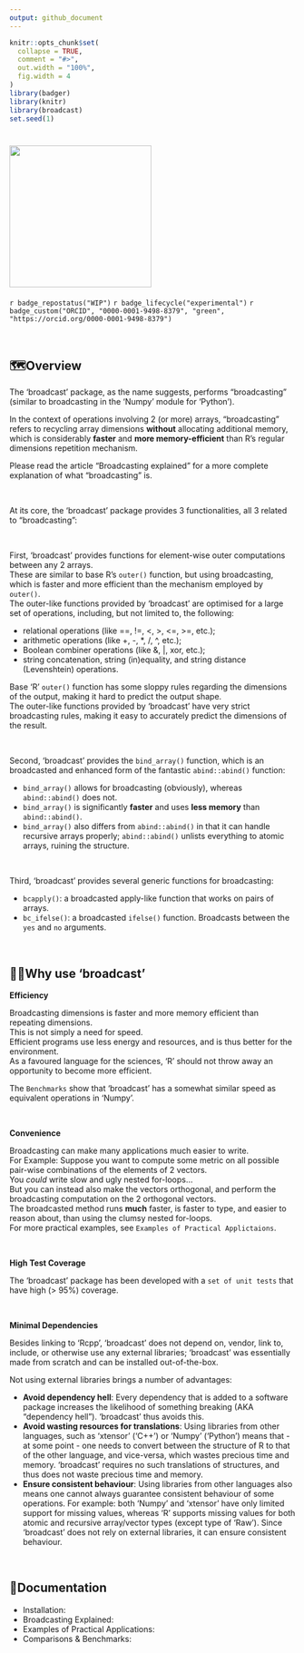 ```yaml
---
output: github_document
---
```


```r
knitr::opts_chunk$set(
  collapse = TRUE,
  comment = "#>",
  out.width = "100%",
  fig.width = 4
)
library(badger)
library(knitr)
library(broadcast)
set.seed(1)
```

# [![](man/figures/logo.png){width="250"}](https://github.com/tony-aw/broadcast)

<!-- badges: start -->

`r badge_repostatus("WIP")` `r badge_lifecycle("experimental")` `r badge_custom("ORCID", "0000-0001-9498-8379", "green", "https://orcid.org/0000-0001-9498-8379")`

<!-- badges: end -->

&nbsp;

## 🗺️Overview

The 'broadcast' package, as the name suggests, performs "broadcasting" (similar to broadcasting in the 'Numpy' module for 'Python').

In the context of operations involving 2 (or more) arrays, "broadcasting" refers to recycling array dimensions **without** allocating additional memory, which is considerably **faster** and **more memory-efficient** than R's regular dimensions repetition mechanism.

Please read the article "Broadcasting explained" for a more complete explanation of what "broadcasting" is.

&nbsp;

At its core, the 'broadcast' package provides 3 functionalities, all 3 related to "broadcasting":

&nbsp;

First, 'broadcast' provides functions for element-wise outer computations between any 2 arrays.  
These are similar to base R's `outer()` function, but using broadcasting, which is faster and more efficient than the mechanism employed by `outer()`.  
The outer-like functions provided by 'broadcast' are optimised for a large set of operations, including, but not limited to, the following:

-   relational operations (like ==, !=, <, >, <=, >=, etc.);
-   arithmetic operations (like +, -, *, /, ^, etc.);
-   Boolean combiner operations (like &, |, xor, etc.);
-   string concatenation, string (in)equality, and string distance (Levenshtein) operations.

Base 'R' `outer()` function has some sloppy rules regarding the dimensions of the output, making it hard to predict the output shape.  
The outer-like functions provided by 'broadcast' have very strict broadcasting rules, making it easy to accurately predict the dimensions of the result.

&nbsp;

Second, 'broadcast' provides the `bind_array()` function, which is an broadcasted and enhanced form of the fantastic `abind::abind()` function:

-   `bind_array()` allows for broadcasting (obviously), whereas `abind::abind()` does not.
-   `bind_array()` is significantly **faster** and uses **less memory** than `abind::abind()`.
-   `bind_array()` also differs from `abind::abind()` in that it can handle recursive arrays properly; `abind::abind()` unlists everything to atomic arrays, ruining the structure.

&nbsp;

Third, 'broadcast' provides several generic functions for broadcasting:

-   `bcapply()`: a broadcasted apply-like function that works on pairs of arrays.
-   `bc_ifelse()`: a broadcasted `ifelse()` function. Broadcasts between the `yes` and `no` arguments.

&nbsp;

## 🤷🏽Why use 'broadcast'

**Efficiency**

Broadcasting dimensions is faster and more memory efficient than repeating dimensions.  
This is not simply a need for speed.  
Efficient programs use less energy and resources, and is thus better for the environment.  
As a favoured language for the sciences, 'R' should not throw away an opportunity to become more efficient.

The `Benchmarks` show that 'broadcast' has a somewhat similar speed as equivalent operations in 'Numpy'.

&nbsp;

**Convenience**

Broadcasting can make many applications much easier to write.  
For Example: Suppose you want to compute some metric on all possible pair-wise combinations of the elements of 2 vectors.  
You *could* write slow and ugly nested for-loops...  
But you can instead also make the vectors orthogonal, and perform the broadcasting computation on the 2 orthogonal vectors.  
The broadcasted method runs **much** faster, is faster to type, and easier to reason about, than using the clumsy nested for-loops.  
For more practical examples, see `Examples of Practical Applictaions`.

&nbsp;

**High Test Coverage**

The 'broadcast' package has been developed with a `set of unit tests` that have high (> 95%) coverage.

&nbsp;

**Minimal Dependencies**

Besides linking to 'Rcpp', 'broadcast' does not depend on, vendor, link to, include, or otherwise use any external libraries; 'broadcast' was essentially made from scratch and can be installed out-of-the-box.

Not using external libraries brings a number of advantages:

-   **Avoid dependency hell**: Every dependency that is added to a software package increases the likelihood of something breaking (AKA "dependency hell"). 'broadcast' thus avoids this.
-   **Avoid wasting resources for translations**: Using libraries from other languages, such as 'xtensor' ('C++') or 'Numpy' ('Python') means that - at some point - one needs to convert between the structure of R to that of the other language, and vice-versa, which wastes precious time and memory. 'broadcast' requires no such translations of structures, and thus does not waste precious time and memory.
-   **Ensure consistent behaviour**: Using libraries from other languages also means one cannot always guarantee consistent behaviour of some operations. For example: both 'Numpy' and 'xtensor' have only limited support for missing values, whereas 'R' supports missing values for both atomic and recursive array/vector types (except type of 'Raw'). Since 'broadcast' does not rely on external libraries, it can ensure consistent behaviour.

&nbsp;

## 📖Documentation

-   Installation:
-   Broadcasting Explained:
-   Examples of Practical Applications:
-   Comparisons & Benchmarks:

&nbsp;
&nbsp;